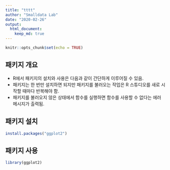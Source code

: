 ```yaml
---
title: "tttt"
author: "Smalldata Lab"
date: "2020-02-26"
output: 
  html_document:
    keep_md: true
---
```



```r
knitr::opts_chunk$set(echo = TRUE)
```

## 패키지 개요

* R에서 패키지의 설치와 사용은 다음과 같이 간단하게 이루어질 수 있음.
* 패키지는 한 번만 설치하면 되지만 패키지를 불러오는 작업은 R 스튜디오를 새로 시작할 때마다 반복해야 함.
* 패키지를 불러오지 않은 상태에서 함수를 실행하면 함수를 사용할 수 없다는 에러 메시지가 출력됨.

## 패키지 설치
```r
install.packages("ggplot2")
```

## 패키지 사용
```r
library(ggplot2)
```


